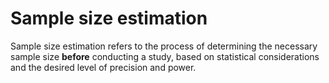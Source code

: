# Sample size estimation {#sec-sample_size}


Sample size estimation refers to the process of determining the necessary sample size **before** conducting a study, based on statistical considerations and the desired level of precision and power. 